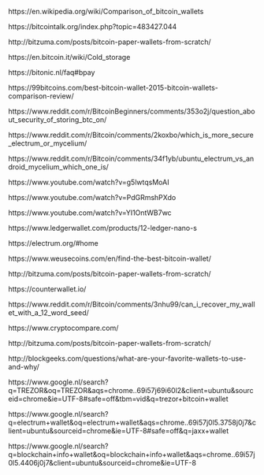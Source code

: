 
https://en.wikipedia.org/wiki/Comparison_of_bitcoin_wallets

https://bitcointalk.org/index.php?topic=483427.044

http://bitzuma.com/posts/bitcoin-paper-wallets-from-scratch/

https://en.bitcoin.it/wiki/Cold_storage

https://bitonic.nl/faq#bpay

https://99bitcoins.com/best-bitcoin-wallet-2015-bitcoin-wallets-comparison-review/

https://www.reddit.com/r/BitcoinBeginners/comments/353o2j/question_about_security_of_storing_btc_on/

https://www.reddit.com/r/Bitcoin/comments/2koxbo/which_is_more_secure_electrum_or_mycelium/

https://www.reddit.com/r/Bitcoin/comments/34f1yb/ubuntu_electrum_vs_android_mycelium_which_one_is/

https://www.youtube.com/watch?v=g5lwtqsMoAI

https://www.youtube.com/watch?v=PdGRmshPXdo

https://www.youtube.com/watch?v=YI1OntWB7wc

https://www.ledgerwallet.com/products/12-ledger-nano-s

https://electrum.org/#home

https://www.weusecoins.com/en/find-the-best-bitcoin-wallet/

http://bitzuma.com/posts/bitcoin-paper-wallets-from-scratch/

https://counterwallet.io/

https://www.reddit.com/r/Bitcoin/comments/3nhu99/can_i_recover_my_wallet_with_a_12_word_seed/

https://www.cryptocompare.com/

http://bitzuma.com/posts/bitcoin-paper-wallets-from-scratch/

http://blockgeeks.com/questions/what-are-your-favorite-wallets-to-use-and-why/


https://www.google.nl/search?q=TREZOR&oq=TREZOR&aqs=chrome..69i57j69i60l2&client=ubuntu&sourceid=chrome&ie=UTF-8#safe=off&tbm=vid&q=trezor+bitcoin+wallet

https://www.google.nl/search?q=electrum+wallet&oq=electrum+wallet&aqs=chrome..69i57j0l5.3758j0j7&client=ubuntu&sourceid=chrome&ie=UTF-8#safe=off&q=jaxx+wallet

https://www.google.nl/search?q=blockchain+info+wallet&oq=blockchain+info+wallet&aqs=chrome..69i57j0l5.4406j0j7&client=ubuntu&sourceid=chrome&ie=UTF-8

